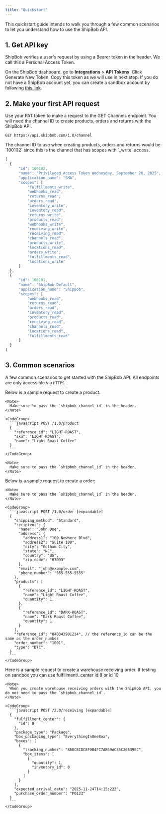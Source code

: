 ```yaml
---
title: "Quickstart"
---
```


This quickstart guide intends to walk you through a few common scenarios to let you understand how to use the ShipBob API.

## 1. Get API key

ShipBob verifies a user's request by using a Bearer token in the header. We call this a Personal Access Token.

On the ShipBob dashboard, go to **Integrations** > **API Tokens**. Click Generate New Token. Copy this token as we will use in next step. If you do not have a ShipBob account yet, you can create a sandbox account by following [this link](https://webstage.shipbob.dev/app/merchant/#/SignUp).&#x20;

## 2. Make your first API request

Use your PAT token to make a request to the GET Channels endpoint. You will need the channel ID to create products, orders and returns with the ShipBob API.

```
GET https://api.shipbob.com/1.0/channel
```

<Accordion title="Example response" defaultOpen={false}>
  The channel ID to use when creating products, orders and returns would be `100102` since this is the channel that has scopes with `_write` access.

  ```javascript
  [
    {
    	"id": 100102,
    	"name": "Privileged Access Token Wednesday, September 20, 2025",
    	"application_name": "SMA",
    	"scopes": [
    		"fulfillments_write",
    		"webhooks_read",
    		"returns_read",
    		"orders_read",
    		"inventory_write",
    		"inventory_read",
    		"returns_write",
    		"products_read",
    		"webhooks_write",
    		"receiving_write",
    		"receiving_read",
    		"channels_read",
    		"products_write",
    		"locations_read",
    		"orders_write",
    		"fulfillments_read",
    		"locations_write"
    	]
    },
    {
    	"id": 100101,
    	"name": "ShipBob Default",
    	"application_name": "ShipBob",
    	"scopes": [
    		"webhooks_read",
    		"returns_read",
    		"orders_read",
    		"inventory_read",
    		"products_read",
    		"receiving_read",
    		"channels_read",
    		"locations_read",
    		"fulfillments_read"
    	]
    }
  ]
  ```
</Accordion>

## 3. Common scenarios

A few common scenarios to get started with the ShipBob API. All endpoints are only accessible via `HTTPS`.

<AccordionGroup>
  <Accordion title="Create product" defaultOpen={false}>
    Below is a sample request to create a product:

    <Note>
      Make sure to pass the `shipbob_channel_id` in the header.
    </Note>

    <CodeGroup>
      ```javascript POST /1.0/product
      {
        "reference_id": "LIGHT-ROAST",
        "sku": "LIGHT-ROAST",
        "name": "Light Roast Coffee"
      }
      ```
    </CodeGroup>

    <Note>
      Make sure to pass the `shipbob_channel_id` in the header.
    </Note>
  </Accordion>

  <Accordion title="Create order" defaultOpen={false}>
    &#x20;Below is a sample request to create a order:

    <Note>
      Make sure to pass the `shipbob_channel_id` in the header.
    </Note>

    <CodeGroup>
      ```javascript POST /1.0/order [expandable]
      {
        "shipping_method": "Standard",
        "recipient": {
          "name": "John Doe",
          "address": {
            "address1": "100 Nowhere Blvd",
            "address2": "Suite 100",
            "city": "Gotham City",
            "state": "NJ",
            "country": "US",
            "zip_code": "07093"
          },
          "email": "john@example.com",
          "phone_number": "555-555-5555"
        },
        "products": [
          {
            "reference_id": "LIGHT-ROAST",
            "name": "Light Roast Coffee",
            "quantity": 1,
          },
          {
            "reference_id": "DARK-ROAST",
            "name": "Dark Roast Coffee",
            "quantity": 1,
          }
        ],
        "reference_id": "840343901234", // the reference_id can be the same as the order_number
        "order_number": "1001",
        "type": "DTC",
      }
      ```
    </CodeGroup>
  </Accordion>

  <Accordion title="Create warehouse receiving order" defaultOpen={false}>
    Here is a sample request to create a warehouse receiving order. If testing on sandbox you can use fulfillment\_center id 8 or id 10&#x20;

    <Note>
      When you create warehouse receiving orders with the ShipBob API, you do not need to pass the `shipbob_channel_id`.
    </Note>

    <CodeGroup>
      ```javascript POST /2.0/receiving [expandable]
      {
        "fulfillment_center": {
          "id": 8
        },
        "package_type": "Package",
        "box_packaging_type": "EverythingInOneBox",
        "boxes": [
          {
            "tracking_number": "860C8CDC8F0B4FC7AB69AC86C20539EC",
            "box_items": [
              {
                "quantity": 1,
                "inventory_id": 0
              }
            ]
          }
        ],
        "expected_arrival_date": "2025-11-24T14:15:22Z",
        "purchase_order_number": "PO123"
      }
      ```
    </CodeGroup>
  </Accordion>
</AccordionGroup>

##